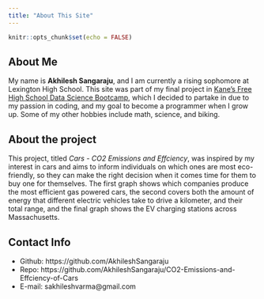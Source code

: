 ```yaml
---
title: "About This Site"
---
```


```r
knitr::opts_chunk$set(echo = FALSE)
```


## About Me

My name is **Akhilesh Sangaraju**, and I am currently a rising sophomore at Lexington High School. This site was part of my final project in [Kane’s Free High School Data Science Bootcamp](https://bootcamp.davidkane.info/), which I decided to partake in due to my passion in coding, and my goal to become a programmer when I grow up. Some of my other hobbies include math, science, and biking.

## About the project

This project, titled *Cars - CO2 Emissions and Effciency*, was inspired by my interest in cars and aims to inform individuals on which ones are most eco-friendly, so they can make the right decision when it comes time for them to buy one for themselves. The first graph shows which companies produce the most efficient gas powered cars, the second covers both the amount of energy that different electric vehicles take to drive a kilometer, and their total range, and the final graph shows the EV charging stations across Massachusetts. 

## Contact Info

* Github: https://github.com/AkhileshSangaraju
* Repo: https://github.com/AkhileshSangaraju/CO2-Emissions-and-Effciency-of-Cars
* E-mail: sakhileshvarma@gmail.com